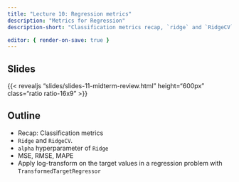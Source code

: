 ```yaml
---
title: "Lecture 10: Regression metrics"
description: "Metrics for Regression"
description-short: "Classification metrics recap, `ridge` and `RidgeCV`, `alpha` hyperparameter of `ridge`, MSE, RMSE, MAPE, log transformations on the target" 

editor: { render-on-save: true }
---
```


## Slides

{{< revealjs "slides/slides-11-midterm-review.html" height="600px" class="ratio ratio-16x9" >}}


## Outline
- Recap: Classification metrics
- `Ridge` and `RidgeCV`.
- `alpha` hyperparameter of `Ridge`
- MSE, RMSE, MAPE
- Apply log-transform on the target values in a regression problem with `TransformedTargetRegressor`
